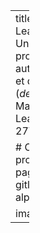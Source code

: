 ---
title: Formation Initiation au Deep Learning (FIDLE)
description: |
  Une formation du CNRS sur les problématiques
  d'apprentissage automatique (<em>machine learning</em>)
  et d'apprentissage profond (<em>deep learning</em>).
categories:
- Machine Learning
- Deep Learning
date: "2016-04-27T00:00:00Z"

# Optional external URL for project (replaces project detail page).
website: "https://gricad-gitlab.univ-grenoble-alpes.fr/talks/fidle/-/wikis/home"

image: featured.png
---